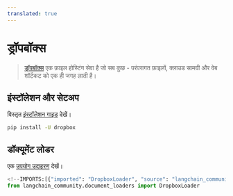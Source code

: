 ```yaml
---
translated: true
---
```


# ड्रॉपबॉक्स

>[ड्रॉपबॉक्स](https://en.wikipedia.org/wiki/Dropbox) एक फ़ाइल होस्टिंग सेवा है जो सब कुछ - परंपरागत फ़ाइलों, क्लाउड सामग्री और वेब शॉर्टकट को एक ही जगह लाती है।

## इंस्टॉलेशन और सेटअप

विस्तृत [इंस्टॉलेशन गाइड](/docs/integrations/document_loaders/dropbox#prerequisites) देखें।

```bash
pip install -U dropbox
```

## डॉक्यूमेंट लोडर

एक [उपयोग उदाहरण](/docs/integrations/document_loaders/dropbox) देखें।

```python
<!--IMPORTS:[{"imported": "DropboxLoader", "source": "langchain_community.document_loaders", "docs": "https://api.python.langchain.com/en/latest/document_loaders/langchain_community.document_loaders.dropbox.DropboxLoader.html", "title": "Dropbox"}]-->
from langchain_community.document_loaders import DropboxLoader
```
